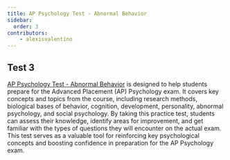 ```yaml
---
title: AP Psychology Test - Abnormal Behavior
sidebar:
  order: 3
contributors:
    - alexisvalentino
---
```


## Test 3

[AP Psychology Test - Abnormal Behavior](https://docs.google.com/forms/d/e/1FAIpQLSe7n1RxH0lGsmuRDr9vcbZdMjZILcQ56BORdQv5w50ec0nLIQ/viewform?usp=sf_link) is designed to help students prepare for the Advanced Placement (AP) Psychology exam. It covers key concepts and topics from the course, including research methods, biological bases of behavior, cognition, development, personality, abnormal psychology, and social psychology. By taking this practice test, students can assess their knowledge, identify areas for improvement, and get familiar with the types of questions they will encounter on the actual exam. This test serves as a valuable tool for reinforcing key psychological concepts and boosting confidence in preparation for the AP Psychology exam.